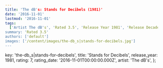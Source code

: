 ```yaml
---
title: 'The dB's: Stands for Decibels (1981)'
date: '2016-11-01'
lastmod: '2016-11-01'
tags:
  ['Artist The dB's', 'Rated 3.5', 'Release Year 1981', 'Release Decade 1980']
summary: 'Rated 3.5'
authors: ['default']
images: ['/content/images/the-db_s|stands-for-decibels.jpg']
---
```


  key: 'the-db_s|stands-for-decibels',
  title: 'Stands for Decibels',
  release_year: 1981,
  rating: 7,
  rating_date: '2016-11-01T00:00:00.000Z',
  artist: 'The dB's',
};

<MusicRating data={data} />
